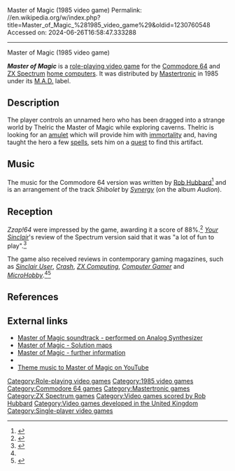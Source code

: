 Master of Magic (1985 video game)
Permalink: //en.wikipedia.org/w/index.php?title=Master_of_Magic_%281985_video_game%29&oldid=1230760548
Accessed on: 2024-06-26T16:58:47.333288



------
Master of Magic (1985 video game)
{{for|the 1994 video game|Master of Magic}}
{{Infobox video game
| title = Master of Magic
| image = Master of Magic Coverart.png
| caption = Cover art
| programmer = Richard Darling
| artist = James Wilson
| composer = [[Rob Hubbard]]
| publisher = [[Mastertronic|Mastertronic Added Dimension]]
| designer = Richard Darling
| released = December 1985
| genre = [[Adventure game|Adventure]]
| modes = [[Single player]]
| platforms = [[ZX Spectrum]], [[Commodore 64|C64]]
}}

'''''Master of Magic''''' is a [[role-playing video game]] for the [[Commodore 64]] and [[ZX Spectrum]] [[home computer]]s. It was distributed by [[Mastertronic]] in 1985 under its [[Mastertronic Added Dimension|M.A.D.]] label.

==Description==
The player controls an unnamed hero who has been dragged into a strange world by Thelric the Master of Magic while exploring caverns. Thelric is looking for an [[amulet]] which will provide him with [[immortality]] and, having taught the hero a few [[Magic (gaming)|spells]], sets him on a [[quest]] to find this artifact.

==Music==
The music for the Commodore 64 version was written by [[Rob Hubbard]]<ref>{{Cite web|url=https://archive.org/details/zzap64-magazine-012/page/n105/mode/1up?view=theater|title = ZZap!64 Magazine Issue 012|date = April 1986}}</ref> and is an arrangement of the track ''Shibolet'' by ''[[Larry Fast|Synergy]]'' (on the album ''Audion'').

==Reception==
''Zzap!64'' were impressed by the game, awarding it a score of 88%.<ref>{{Cite web|url=https://archive.org/details/zzap64-magazine-012/page/n105/mode/1up?view=theater|title = ZZap!64 Magazine Issue 012|date = April 1986}}</ref> ''[[Your Sinclair]]'''s review of the Spectrum version said that it was "a lot of fun to play".<ref name=":0">{{Cite web|last=Hughes|first=Gwyn|date=2007|title=Master Of Magic|url=http://www.ysrnry.co.uk/articles/masterofmagic.htm|url-status=dead|archive-url=https://web.archive.org/web/20160305033030/http://www.ysrnry.co.uk/articles/masterofmagic.htm|archive-date=2016-03-05|access-date=2021-08-04|work=Your Sinclair}}</ref>

The game also received reviews in contemporary gaming magazines, such as ''[[Sinclair User]]'', ''[[Crash (magazine)|Crash]]'', ''[[ZB (computing)|ZX Computing]]'', ''[[Computer Gamer]]'' and ''[[MicroHobby]]''.<ref name=":0" /><ref>{{Cite web|date=2016-03-03|title=Master of Magic - World of Spectrum|url=http://www.worldofspectrum.org/infoseekid.cgi?id=0003054|access-date=2021-08-04|archive-url=https://web.archive.org/web/20160303194116/http://www.worldofspectrum.org/infoseekid.cgi?id=0003054|archive-date=2016-03-03}}</ref>

==References==
{{Reflist}}

==External links==
*[https://soundcloud.com/analogdriver/minibrute-master-of-magic-c64 Master of Magic soundtrack - performed on Analog Synthesizer ]
*[https://web.archive.org/web/20160303195015/http://masterofmagic.de.vu/ Master of Magic - Solution maps]
*[https://web.archive.org/web/20150114053120/http://mrparsons.webspace.virginmedia.com/html/commodore_64_-_the_master_of_m.html Master of Magic - further information]
*{{WoS game|id=0003054|name=Master of Magic}}
*[https://www.youtube.com/watch?v=Hm5Hjsm5NZ4 Theme music to Master of Magic on YouTube]

[[Category:Role-playing video games]]
[[Category:1985 video games]]
[[Category:Commodore 64 games]]
[[Category:Mastertronic games]]
[[Category:ZX Spectrum games]]
[[Category:Video games scored by Rob Hubbard]]
[[Category:Video games developed in the United Kingdom]]
[[Category:Single-player video games]]


{{adventure-videogame-stub}}